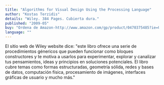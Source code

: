 ```yaml
---
title: "Algorithms for Visual Design Using the Processing Language"
author: "Kostas Terzidis"
details: "Wiley. 384 Pages. Cubierta dura."
published: "2009-05"
buy: "Ordena de Amazon-http://www.amazon.com/gp/product/0470375485?ie=UTF8&tag=processing09-20&linkCode=as2&camp=1789&creative=9325&creativeASIN=0470375485"
language: ""
---
```


El sitio web de Wiley website dice: "este libro ofrece una serie de procedimientos génericos que pueden funcionar como bloques constructores y te motiva a usarlos para experimentar, explorar y canalizar tus pensamientos, ideas y principios en soluciones potenciales. El libro cubre temas como formas estructuradas, geometría sólida, redes y bases de datos, computación física, procesamiento de imágenes, interfaces gráficas de usuario y mucho más."
